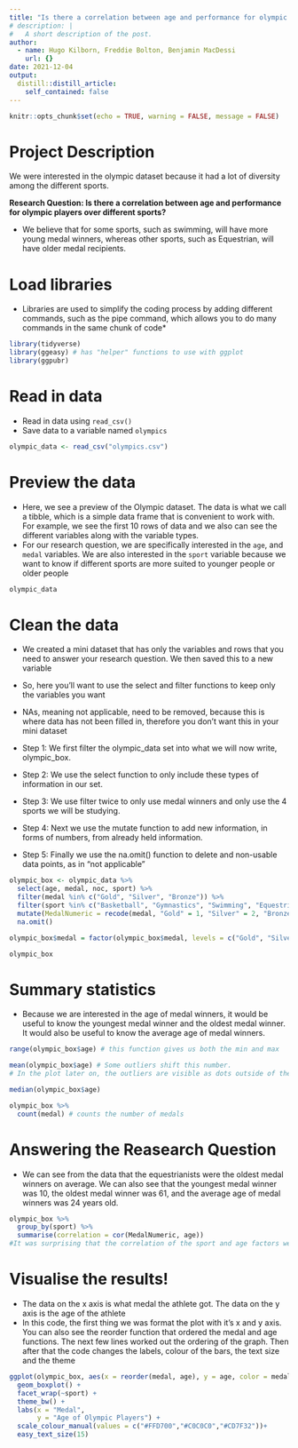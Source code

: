 ```yaml
---
title: "Is there a correlation between age and performance for olympic players over different sports?"
# description: |
#   A short description of the post.
author:
  - name: Hugo Kilborn, Freddie Bolton, Benjamin MacDessi
    url: {}
date: 2021-12-04
output:
  distill::distill_article:
    self_contained: false
---
```

<!-- have to knit before build -->
<!-- need space before and after R chunks -->
<!-- this is Hugo's script  -->

```r
knitr::opts_chunk$set(echo = TRUE, warning = FALSE, message = FALSE)
```

# Project Description

We were interested in the olympic dataset because it had a lot of diversity among the different sports. 

**Research Question: Is there a correlation between age and performance for olympic players over different sports?**

- We believe that for some sports, such as swimming,  will have more young medal winners, whereas other sports, such as Equestrian, will have older medal recipients. 

# Load libraries 

- Libraries are used to simplify the coding process by adding different commands, such as the pipe command, which allows you to do many commands in the same chunk of code* 

```r
library(tidyverse)
library(ggeasy) # has "helper" functions to use with ggplot
library(ggpubr)
```

# Read in data

- Read in data using `read_csv()`
- Save data to a variable named `olympics`

```r
olympic_data <- read_csv("olympics.csv")
```

# Preview the data 

- Here, we see a preview of the Olympic dataset. The data is what we call a tibble, which is a simple data frame that is convenient to work with. For example, we see the first 10 rows of data and we also can see the different variables along with the variable types.
- For our research question, we are specifically interested in the `age`, and `medal` variables. We are also interested in the `sport` variable because we want to know if different sports are more suited to younger people or older people


```r
olympic_data
```

# Clean the data

- We created a mini dataset that has only the variables and rows that you need to answer your research question. We then saved this to a new variable
- So, here you'll want to use the select and filter functions to keep only the variables you want
- NAs, meaning not applicable, need to be removed, because this is where data has not been filled in, therefore you don't want this in your mini dataset

- Step 1: We first filter the olympic_data set into what we will now write, olympic_box.
- Step 2: We use the select function to only include these types of information in our set.
- Step 3: We use filter twice to only use medal winners and only use the 4 sports we will be studying.
- Step 4: Next we use the mutate function to add new information, in forms of numbers, from already held information.
- Step 5: Finally we use the na.omit() function to delete and non-usable data points, as in “not applicable”

```r
olympic_box <- olympic_data %>%
  select(age, medal, noc, sport) %>%
  filter(medal %in% c("Gold", "Silver", "Bronze")) %>%
  filter(sport %in% c("Basketball", "Gymnastics", "Swimming", "Equestrianism")) %>%
  mutate(MedalNumeric = recode(medal, "Gold" = 1, "Silver" = 2, "Bronze" = 3)) %>%
  na.omit()

olympic_box$medal = factor(olympic_box$medal, levels = c("Gold", "Silver", "Bronze"))

olympic_box
```

# Summary statistics

- Because we are interested in the age of medal winners, it would be useful to know the youngest medal winner and the oldest medal winner. It would also be useful to know the average age of medal winners.


```r
range(olympic_box$age) # this function gives us both the min and max

mean(olympic_box$age) # Some outliers shift this number. 
# In the plot later on, the outliers are visible as dots outside of the box and lines.

median(olympic_box$age) 

olympic_box %>%
  count(medal) # counts the number of medals
```

# Answering the Reasearch Question

- We can see from the data that the equestrianists were the oldest medal winners on average. We can also see that the youngest medal winner was 10, the oldest medal winner was 61, and the average age of medal winners was 24 years old.


```r
olympic_box %>%
  group_by(sport) %>%
  summarise(correlation = cor(MedalNumeric, age)) 
#It was surprising that the correlation of the sport and age factors weren't that correct
```

# Visualise the results!

- The data on the x axis is what medal the athlete got. The data on the y axis is the age of the athlete
- In this code, the first thing we was format the plot with it's x and y axis. You can also see the reorder function that ordered the medal and age functions. The next few lines worked out the ordering of the graph. Then after that the code changes the labels, colour of the bars, the text size and the theme 


```r
ggplot(olympic_box, aes(x = reorder(medal, age), y = age, color = medal)) +
  geom_boxplot() +
  facet_wrap(~sport) +
  theme_bw() +
  labs(x = "Medal", 
       y = "Age of Olympic Players") +
  scale_colour_manual(values = c("#FFD700","#C0C0C0","#CD7F32"))+
  easy_text_size(15) 
```


